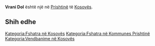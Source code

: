 {{Fshat në 
 | Emri                = Vrani Dol
 | EmriAlt                = 
 | NAME_SHORT_FORM=      
 | NAME_GENERIC=      
 | NAME_SORT_NAME_RO=      VRANIDOL
 | FULL_NAME_RO = Vrani Dol
 | FULL_NAME_ND_RO=Vrani Dol
 | SORT_NAME_RG=VRANIDOL
 | FULL_NAME_RG=Vrani Dol
 | FULL_NAME_ND_RG=Vrani Dol
 | SRP_NAME_SHORT_FORM=      
 | SRP_NAME_GENERIC=      
 | SRP_NAME_SORT_NAME_RO=      
 | SRP_FULL_NAME_RO = 
 | SRP_FULL_NAME_ND_RO=
 | SRP_SORT_NAME_RG=
 | SRP_FULL_NAME_RG=
 | SRP_FULL_NAME_ND_RG=
 | Emri (Rasa dhanore) = 
 | Figura              = 
 | Shteti              = Kosovo
 | Komuna              = Prishtinë
 | Kodi postar         = 
 | Sipërfaqja          = 

 | Popullsia           = 

 | Regj. i popullsisë  = 
 | Dend. e popullsisë  = 
 | Faqja zyrtare       = 
 <!--- Koordinatat ----> 
 | Gjerësia            = 42.766944
 | Gjatësia            = 21.152778
 | Lartësia            = 
}}
'''Vrani Dol''' është një [[]] në [[Prishtinë]] të [[Kosovës]].

<!-- == Gjeografia == -->
<!-- == Historia == -->
<!-- == Demografia == -->
== Shih edhe ==
{{Komuna Prishtinë}}
{{Kosovo-Administrata-Cung}}

[[Kategoria:Fshatra në Kosovës]]
[[Kategoria:Fshatra në Kommunes Prishtinë]]
[[Kategoria:Vendbanime në Kosovës]]